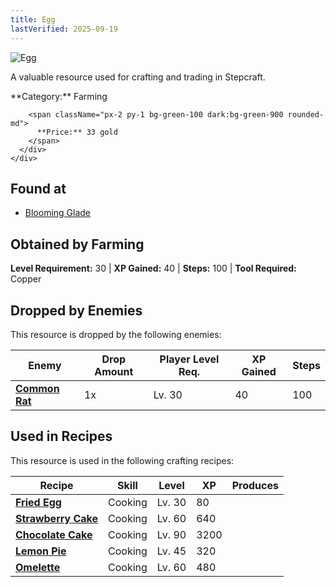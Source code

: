 ```yaml
---
title: Egg
lastVerified: 2025-09-19
---
```


<div className="flex items-start gap-6 mb-8">
  <div className="flex-shrink-0">
    <img src="/assets/resources/farming/egg.png" alt="Egg" className="w-24 h-24 border rounded-lg" />
  </div>
  <div className="flex-1">
    <div className="space-y-2">
      <p className="text-lg text-muted-foreground">A valuable resource used for crafting and trading in Stepcraft.</p>
      <div className="flex flex-wrap gap-4 text-sm">
        <span className="px-2 py-1 bg-blue-100 dark:bg-blue-900 rounded-md">
          **Category:** Farming
        </span>
        
        <span className="px-2 py-1 bg-green-100 dark:bg-green-900 rounded-md">
          **Price:** 33 gold
        </span>
      </div>
    </div>
  </div>
</div>

## Found at

- [Blooming Glade](/docs/map/individual/blooming_glade)

## Obtained by Farming

**Level Requirement:** 30 | **XP Gained:** 40 | **Steps:** 100 | **Tool Required:** Copper

## Dropped by Enemies

This resource is dropped by the following enemies:

| Enemy                                                 | Drop Amount | Player Level Req. | XP Gained | Steps |
| ----------------------------------------------------- | ----------- | ----------------- | --------- | ----- |
| **[Common Rat](/docs/enemies/individual/common_rat)** | 1x          | Lv. 30            | 40        | 100   |

## Used in Recipes

This resource is used in the following crafting recipes:

| Recipe                                                        | Skill   | Level  | XP   | Produces |
| ------------------------------------------------------------- | ------- | ------ | ---- | -------: |
| **[Fried Egg](/docs/items/individual/fried_egg)**             | Cooking | Lv. 30 | 80   |          |
| **[Strawberry Cake](/docs/items/individual/strawberry_cake)** | Cooking | Lv. 60 | 640  |          |
| **[Chocolate Cake](/docs/items/individual/chocolate_cake)**   | Cooking | Lv. 90 | 3200 |          |
| **[Lemon Pie](/docs/items/individual/lemon_pie)**             | Cooking | Lv. 45 | 320  |          |
| **[Omelette](/docs/items/individual/omelette)**               | Cooking | Lv. 60 | 480  |          |

